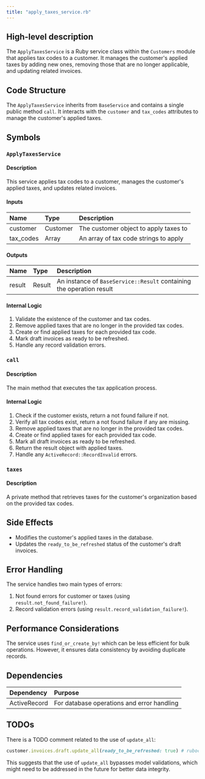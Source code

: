 ```yaml
---
title: "apply_taxes_service.rb"
---
```


## High-level description
The `ApplyTaxesService` is a Ruby service class within the `Customers` module that applies tax codes to a customer. It manages the customer's applied taxes by adding new ones, removing those that are no longer applicable, and updating related invoices.

## Code Structure
The `ApplyTaxesService` inherits from `BaseService` and contains a single public method `call`. It interacts with the `customer` and `tax_codes` attributes to manage the customer's applied taxes.

## Symbols

### `ApplyTaxesService`
#### Description
This service applies tax codes to a customer, manages the customer's applied taxes, and updates related invoices.

#### Inputs
| Name | Type | Description |
|:-----|:-----|:------------|
| customer | Customer | The customer object to apply taxes to |
| tax_codes | Array | An array of tax code strings to apply |

#### Outputs
| Name | Type | Description |
|:-----|:-----|:------------|
| result | Result | An instance of `BaseService::Result` containing the operation result |

#### Internal Logic
1. Validate the existence of the customer and tax codes.
2. Remove applied taxes that are no longer in the provided tax codes.
3. Create or find applied taxes for each provided tax code.
4. Mark draft invoices as ready to be refreshed.
5. Handle any record validation errors.

### `call`
#### Description
The main method that executes the tax application process.

#### Internal Logic
1. Check if the customer exists, return a not found failure if not.
2. Verify all tax codes exist, return a not found failure if any are missing.
3. Remove applied taxes that are no longer in the provided tax codes.
4. Create or find applied taxes for each provided tax code.
5. Mark all draft invoices as ready to be refreshed.
6. Return the result object with applied taxes.
7. Handle any `ActiveRecord::RecordInvalid` errors.

### `taxes`
#### Description
A private method that retrieves taxes for the customer's organization based on the provided tax codes.

## Side Effects
- Modifies the customer's applied taxes in the database.
- Updates the `ready_to_be_refreshed` status of the customer's draft invoices.

## Error Handling
The service handles two main types of errors:
1. Not found errors for customer or taxes (using `result.not_found_failure!`).
2. Record validation errors (using `result.record_validation_failure!`).

## Performance Considerations
The service uses `find_or_create_by!` which can be less efficient for bulk operations. However, it ensures data consistency by avoiding duplicate records.

## Dependencies
| Dependency | Purpose |
|:-----------|:--------|
| ActiveRecord | For database operations and error handling |

## TODOs
There is a TODO comment related to the use of `update_all`:
```ruby
customer.invoices.draft.update_all(ready_to_be_refreshed: true) # rubocop:disable Rails/SkipsModelValidations
```
This suggests that the use of `update_all` bypasses model validations, which might need to be addressed in the future for better data integrity.